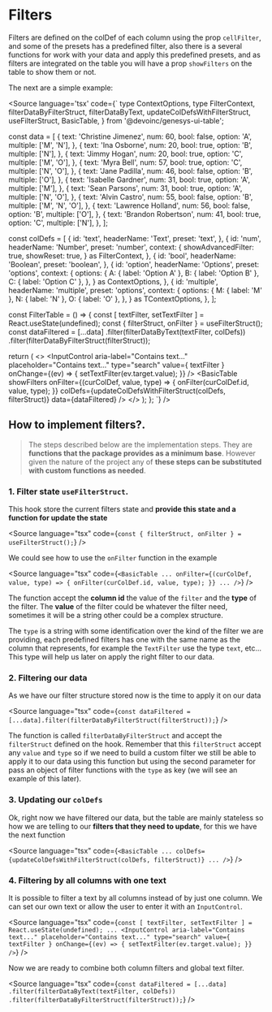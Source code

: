 

<Meta of={Stories} />

# Filters

<Story of={Stories.Base} />

Filters are defined on the colDef of each column using the prop `cellFilter`,
and some of the presets has a predefined filter, also there is a several
functions for work with your data and apply this predefined presets, and as
filters are integrated on the table you will have a prop `showFilters` on the
table to show them or not.

The next are a simple example:

<Source
  language='tsx'
  code={`
  type ContextOptions,
  type FilterContext,
  filterDataByFilterStruct,
  filterDataByText,
  updateColDefsWithFilterStruct,
  useFilterStruct,
  BasicTable,
} from '@devoinc/genesys-ui-table';

const data = [
  {
    text: 'Christine Jimenez',
    num: 60,
    bool: false,
    option: 'A',
    multiple: ['M', 'N'],
  },
  {
    text: 'Ina Osborne',
    num: 20,
    bool: true,
    option: 'B',
    multiple: ['N'],
  },
  {
    text: 'Jimmy Hogan',
    num: 20,
    bool: true,
    option: 'C',
    multiple: ['M', 'O'],
  },
  {
    text: 'Myra Bell',
    num: 57,
    bool: true,
    option: 'C',
    multiple: ['N', 'O'],
  },
  {
    text: 'Jane Padilla',
    num: 46,
    bool: false,
    option: 'B',
    multiple: ['O'],
  },
  {
    text: 'Isabelle Gardner',
    num: 31,
    bool: true,
    option: 'A',
    multiple: ['M'],
  },
  {
    text: 'Sean Parsons',
    num: 31,
    bool: true,
    option: 'A',
    multiple: ['N', 'O'],
  },
  {
    text: 'Alvin Castro',
    num: 55,
    bool: false,
    option: 'B',
    multiple: ['M', 'N', 'O'],
  },
  {
    text: 'Lawrence Holland',
    num: 56,
    bool: false,
    option: 'B',
    multiple: ['O'],
  },
  {
    text: 'Brandon Robertson',
    num: 41,
    bool: true,
    option: 'C',
    multiple: ['N'],
  },
];

const colDefs = [
  {
    id: 'text',
    headerName: 'Text',
    preset: 'text',
  },
  {
    id: 'num',
    headerName: 'Number',
    preset: 'number',
    context: {
      showAdvancedFilter: true,
      showReset: true,
    } as FilterContext,
  },
  {
    id: 'bool',
    headerName: 'Boolean',
    preset: 'boolean',
  },
  {
    id: 'option',
    headerName: 'Options',
    preset: 'options',
    context: {
      options: {
        A: { label: 'Option A' },
        B: { label: 'Option B' },
        C: { label: 'Option C' },
      },
    } as ContextOptions,
  },
  {
    id: 'multiple',
    headerName: 'multiple',
    preset: 'options',
    context: {
      options: {
        M: { label: 'M' },
        N: { label: 'N' },
        O: { label: 'O' },
      },
    } as TContextOptions,
  },
];

const FilterTable = () => {
  const [ textFilter, setTextFilter ] = React.useState(undefined);
  const { filterStruct, onFilter } = useFilterStruct();
  const dataFiltered = [...data]
    .filter(filterDataByText(textFilter, colDefs))
    .filter(filterDataByFilterStruct(filterStruct));

  return (
    <>
      <InputControl
        aria-label="Contains text..."
        placeholder="Contains text..."
        type="search"
        value={ textFilter }
        onChange={(ev) => {
          setTextFilter(ev.target.value);
        }}
      />
      <BasicTable
        showFilters
        onFilter={(curColDef, value, type) => {
          onFilter(curColDef.id, value, type);
        }}
        colDefs={updateColDefsWithFilterStruct(colDefs, filterStruct)}
        data={dataFiltered}
      />
    </>
  );
};
`}
/>

## How to implement filters?.

> The steps described below are the implementation steps. They are **functions that
the package provides as a minimum base**. However given the nature of the project
any of **these steps can be substituted with custom functions as needed**.

### 1. Filter state `useFilterStruct`.

This hook store the current filters state and **provide this state and a function
for update the state**

<Source
  language="tsx"
  code={`
const { filterStruct, onFilter } = useFilterStruct();
`}
/>

We could see how to use the `onFilter` function in the example

<Source
  language="tsx"
  code={`
<BasicTable
  ...
  onFilter={(curColDef, value, type) => {
    onFilter(curColDef.id, value, type);
  }}
  ...
/>
`}
/>

The function accept the **column id** the value of the `filter` and the **type** of the
filter. The **value** of the filter could be whatever the filter need, sometimes
it will be a string other could be a complex structure.

The `type` is a string with some identification over the kind of the filter we are providing, each
predefined filters has one with the same name as the column that represents, for
example the `TextFilter` use the type `text`, etc... This type will help us
later on apply the right filter to our data.

### 2. Filtering our data

As we have our filter structure stored now is the time to apply it on our data

<Source
  language="tsx"
  code={`
const dataFiltered = [...data].filter(filterDataByFilterStruct(filterStruct));
`}
/>

The function is called `filterDataByFilterStruct` and accept the `filterStruct`
defined on the hook. Remember that this `filterStruct` accept any `value` and
`type` so if we need to build a custom filter we still be able to apply it to
our data using this function but using the second parameter for pass an object
of filter functions with the `type` as key (we will see an example of this
later).

### 3. Updating our `colDefs`

Ok, right now we have filtered our data, but the table are mainly stateless so
how we are telling to our **filters that they need to update**, for this we have the
next function

<Source
  language="tsx"
  code={`
<BasicTable
  ...
  colDefs={updateColDefsWithFilterStruct(colDefs, filterStruct)}
  ...
/>
`}
/>

### 4. Filtering by all columns with one text

It is possible to filter a text by all columns instead of by just one column.
We can set our own text or allow the user to enter it with an `InputControl`.

<Source
  language="tsx"
  code={`
const [ textFilter, setTextFilter ] = React.useState(undefined);
...
<InputControl
  aria-label="Contains text..."
  placeholder="Contains text..."
  type="search"
  value={ textFilter }
  onChange={(ev) => {
    setTextFilter(ev.target.value);
  }}
/>
`}
/>

Now we are ready to combine both column filters and global text filter.

<Source
  language="tsx"
  code={`
const dataFiltered = [...data]
  .filter(filterDataByText(textFilter, colDefs))
  .filter(filterDataByFilterStruct(filterStruct));
`}
/>


